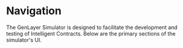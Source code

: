 # Navigation

The GenLayer Simulator is designed to facilitate the development and testing of Intelligent Contracts. Below are the primary sections of the simulator's UI.


<Cards>
 <Card title="📂 Load Contract" href="/simulator/usage-and-interaction/loading-contract" />
  <Card title="🚀 Deploy Contract" href="/simulator/usage-and-interaction/deploying-contract" />
  <Card title="📊 Contract State" href="/simulator/usage-and-interaction/contract-state" />
  <Card title="⚙️ Execute Transaction" href="/simulator/usage-and-interaction/execute-transaction"/>
  <Card  title="📝 Node Logs" href="/simulator/usage-and-interaction/monitoring-node-logs" />
  <Card title="🛡️ Validators" href="/simulator/usage-and-interaction/validators" />
</Cards>
<Card title="🔀 Reset Storage" href="/simulator/usage-and-interaction/reset-storage" />
</Cards>
